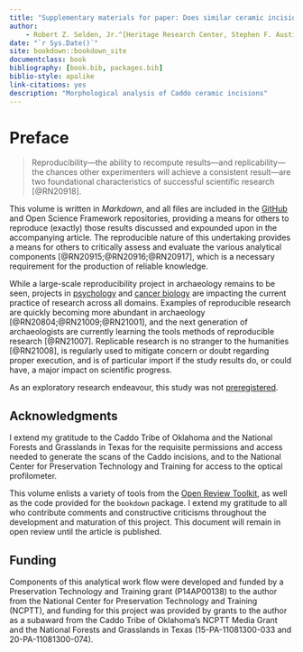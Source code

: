 ```yaml
--- 
title: "Supplementary materials for paper: Does similar ceramic incision morphology provide inference to a common toolkit?"
author: 
    - Robert Z. Selden, Jr.^[Heritage Research Center, Stephen F. Austin State University; Virtual Curation Laboratory, Virginia Commonwealth University; and Cultural Heritage Department, Jean Monnet University, zselden@sfasu.edu]
date: "`r Sys.Date()`"
site: bookdown::bookdown_site
documentclass: book
bibliography: [book.bib, packages.bib]
biblio-style: apalike
link-citations: yes
description: "Morphological analysis of Caddo ceramic incisions"
---
```


# Preface {-}

>Reproducibility—the ability to recompute results—and replicability—the chances other experimenters will achieve a consistent result—are two foundational characteristics of successful scientific research [@RN20918].

This volume is written in _Markdown_, and all files are included in the [GitHub](https://github.com/aksel-blaise/incision) and Open Science Framework repositories, providing a means for others to reproduce (exactly) those results discussed and expounded upon in the accompanying article. The reproducible nature of this undertaking provides a means for others to critically assess and evaluate the various analytical components [@RN20915;@RN20916;@RN20917], which is a necessary requirement for the production of reliable knowledge.

While a large-scale reproducibility project in archaeology remains to be seen, projects in [psychology](https://osf.io/ezcuj/) and [cancer biology](https://www.cos.io/rpcb) are impacting the current practice of research across all domains. Examples of reproducible research are quickly becoming more abundant in archaeology [@RN20804;@RN21009;@RN21001], and the next generation of archaeologists are currently learning the tools methods of reproducible research [@RN21007]. Replicable research is no stranger to the humanities [@RN21008], is regularly used to mitigate concern or doubt regarding proper execution, and is of particular import if the study results do, or could have, a major impact on scientific progress.

As an exploratory research endeavour, this study was not [preregistered](https://www.cos.io/prereg).

## Acknowledgments

I extend my gratitude to the Caddo Tribe of Oklahoma and the National Forests and Grasslands in Texas for the requisite permissions and access needed to generate the scans of the Caddo incisions, and to the National Center for Preservation Technology and Training for access to the optical profilometer. 

This volume enlists a variety of tools from the [Open Review Toolkit](https://www.openreviewtoolkit.org/), as well as the code provided for the `bookdown` package. I extend my gratitude to all who contribute comments and constructive criticisms throughout the development and maturation of this project. This document will remain in open review until the article is published.

## Funding

Components of this analytical work flow were developed and funded by a Preservation Technology and Training grant (P14AP00138) to the author from the National Center for Preservation Technology and Training (NCPTT), and funding for this project was provided by grants to the author as a subaward from the Caddo Tribe of Oklahoma's NCPTT Media Grant and the National Forests and Grasslands in Texas (15-PA-11081300-033 and 20-PA-11081300-074).
